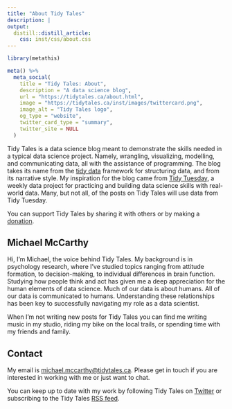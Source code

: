 ```yaml
---
title: "About Tidy Tales"
description: |
output:
  distill::distill_article:
    css: inst/css/about.css
---
```


```r
library(metathis)

meta() %>%
  meta_social(
    title = "Tidy Tales: About",
    description = "A data science blog",
    url = "https://tidytales.ca/about.html",
    image = "https://tidytales.ca/inst/images/twittercard.png",
    image_alt = "Tidy Tales logo",
    og_type = "website",
    twitter_card_type = "summary",
    twitter_site = NULL
  )
```

Tidy Tales is a data science blog meant to demonstrate the skills needed in a typical data science project. Namely, wrangling, visualizing, modelling, and communicating data, all with the assistance of programming. The blog takes its name from the [tidy data](https://www.jstatsoft.org/article/view/v059i10) framework for structuring data, and from its narrative style. My inspiration for the blog came from [Tidy Tuesday](https://github.com/rfordatascience/tidytuesday), a weekly data project for practicing and building data science skills with real-world data. Many, but not all, of the posts on Tidy Tales will use data from Tidy Tuesday.

You can support Tidy Tales by sharing it with others or by making a [donation](https://www.paypal.com/donate?hosted_button_id=BT3A5MBCASKFQ).

## Michael McCarthy
 
Hi, I’m Michael, the voice behind Tidy Tales. My background is in psychology research, where I've studied topics ranging from attitude formation, to decision-making, to individual differences in brain function. Studying how people think and act has given me a deep appreciation for the human elements of data science. Much of our data is about humans. All of our data is communicated to humans. Understanding these relationships has been key to successfully navigating my role as a data scientist. 

When I'm not writing new posts for Tidy Tales you can find me writing music in my studio, riding my bike on the local trails, or spending time with my friends and family.

## Contact

My email is [michael.mccarthy@tidytales.ca](mailto:michael.mccarthy@tidytales.ca). Please get in touch if you are interested in working with me or just want to chat.

You can keep up to date with my work by following Tidy Tales on [Twitter](https://twitter.com/propertidytales) or subscribing to the Tidy Tales [RSS feed](index.xml).
